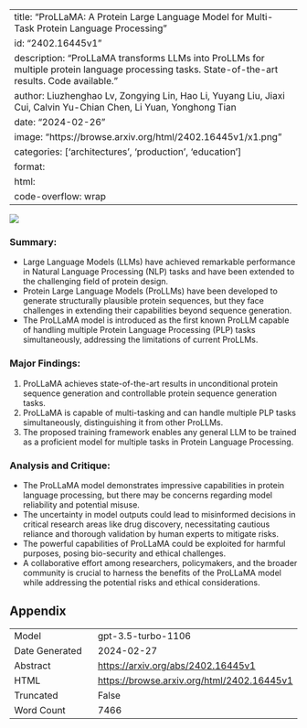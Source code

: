 
---
title: "ProLLaMA: A Protein Large Language Model for Multi-Task Protein Language Processing"
id: "2402.16445v1"
description: "ProLLaMA transforms LLMs into ProLLMs for multiple protein language processing tasks. State-of-the-art results. Code available."
author: Liuzhenghao Lv, Zongying Lin, Hao Li, Yuyang Liu, Jiaxi Cui, Calvin Yu-Chian Chen, Li Yuan, Yonghong Tian
date: "2024-02-26"
image: "https://browse.arxiv.org/html/2402.16445v1/x1.png"
categories: ['architectures', 'production', 'education']
format:
  html:
    code-overflow: wrap
---

![](https://browse.arxiv.org/html/2402.16445v1/x1.png)

### **Summary:**
- Large Language Models (LLMs) have achieved remarkable performance in Natural Language Processing (NLP) tasks and have been extended to the challenging field of protein design.
- Protein Large Language Models (ProLLMs) have been developed to generate structurally plausible protein sequences, but they face challenges in extending their capabilities beyond sequence generation.
- The ProLLaMA model is introduced as the first known ProLLM capable of handling multiple Protein Language Processing (PLP) tasks simultaneously, addressing the limitations of current ProLLMs.

### Major Findings:
1. ProLLaMA achieves state-of-the-art results in unconditional protein sequence generation and controllable protein sequence generation tasks.
2. ProLLaMA is capable of multi-tasking and can handle multiple PLP tasks simultaneously, distinguishing it from other ProLLMs.
3. The proposed training framework enables any general LLM to be trained as a proficient model for multiple tasks in Protein Language Processing.

### Analysis and Critique:
- The ProLLaMA model demonstrates impressive capabilities in protein language processing, but there may be concerns regarding model reliability and potential misuse.
- The uncertainty in model outputs could lead to misinformed decisions in critical research areas like drug discovery, necessitating cautious reliance and thorough validation by human experts to mitigate risks.
- The powerful capabilities of ProLLaMA could be exploited for harmful purposes, posing bio-security and ethical challenges.
- A collaborative effort among researchers, policymakers, and the broader community is crucial to harness the benefits of the ProLLaMA model while addressing the potential risks and ethical considerations.

## Appendix

|          |          |
|----------|----------|
| Model     | gpt-3.5-turbo-1106       |
| Date Generated     | 2024-02-27       |
| Abstract | [https://arxiv.org/abs/2402.16445v1](https://arxiv.org/abs/2402.16445v1)        |
| HTML     | [https://browse.arxiv.org/html/2402.16445v1](https://browse.arxiv.org/html/2402.16445v1)       |
| Truncated       | False       |
| Word Count       | 7466       |